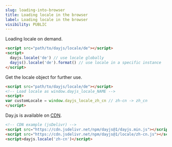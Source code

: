 ```yaml
---
slug: loading-into-browser
title: Loading locale in the browser
label: Loading locale in the browser
visibility: PUBLIC
---
```

Loading locale on demand.

```html
<script src="path/to/dayjs/locale/de"></script>
<script>
  dayjs.locale('de') // use locale globally
  dayjs().locale('de').format() // use locale in a specific instance
</script>
```

Get the locale object for further use.

```html
<script src="path/to/dayjs/locale/de"></script>
<!-- Load locale as window.dayjs_locale_NAME -->
<script>
var customLocale = window.dayjs_locale_zh_cn // zh-cn -> zh_cn
</script>
```

Day.js is available on [CDN](../installation/browser#cdn-resource).

```html
<!-- CDN example (jsDelivr) -->
<script src="https://cdn.jsdelivr.net/npm/dayjs@1/dayjs.min.js"></script>
<script src="https://cdn.jsdelivr.net/npm/dayjs@1/locale/zh-cn.js"></script>
<script>dayjs.locale('zh-cn')</script>
```